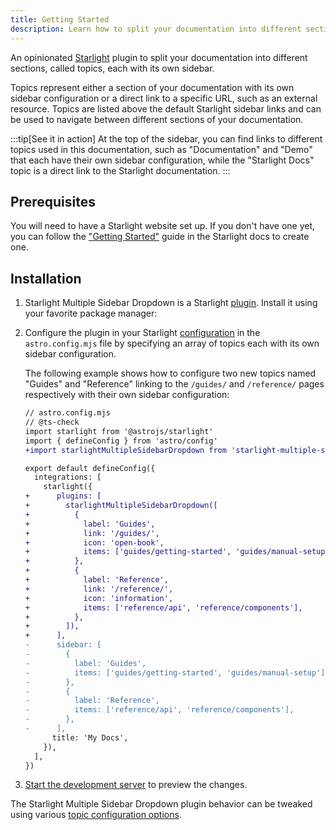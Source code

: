 ```yaml
---
title: Getting Started
description: Learn how to split your documentation into different sections, called topics, each with its own sidebar.
---
```


An opinionated [Starlight](https://starlight.astro.build) plugin to split your documentation into different sections, called topics, each with its own sidebar.

Topics represent either a section of your documentation with its own sidebar configuration or a direct link to a specific URL, such as an external resource.
Topics are listed above the default Starlight sidebar links and can be used to navigate between different sections of your documentation.

:::tip[See it in action]
At the top of the sidebar, you can find links to different topics used in this documentation, such as "Documentation" and "Demo" that each have their own sidebar configuration, while the "Starlight Docs" topic is a direct link to the Starlight documentation.
:::

## Prerequisites

You will need to have a Starlight website set up.
If you don't have one yet, you can follow the ["Getting Started"](https://starlight.astro.build/getting-started) guide in the Starlight docs to create one.

## Installation


<Steps>

1. Starlight Multiple Sidebar Dropdown is a Starlight [plugin](https://starlight.astro.build/reference/plugins/). Install it using your favorite package manager:

   <PackageManagers pkg="starlight-multiple-sidebar-dropdown" />

2. Configure the plugin in your Starlight [configuration](https://starlight.astro.build/reference/configuration/#plugins) in the `astro.config.mjs` file by specifying an array of topics each with its own sidebar configuration.

   The following example shows how to configure two new topics named "Guides" and "Reference" linking to the `/guides/` and `/reference/` pages respectively with their own sidebar configuration:

   ```diff lang="js"
   // astro.config.mjs
   // @ts-check
   import starlight from '@astrojs/starlight'
   import { defineConfig } from 'astro/config'
   +import starlightMultipleSidebarDropdown from 'starlight-multiple-sidebar-dropdown'

   export default defineConfig({
     integrations: [
       starlight({
   +      plugins: [
   +        starlightMultipleSidebarDropdown([
   +          {
   +            label: 'Guides',
   +            link: '/guides/',
   +            icon: 'open-book',
   +            items: ['guides/getting-started', 'guides/manual-setup'],
   +          },
   +          {
   +            label: 'Reference',
   +            link: '/reference/',
   +            icon: 'information',
   +            items: ['reference/api', 'reference/components'],
   +          },
   +        ]),
   +      ],
   -      sidebar: [
   -        {
   -          label: 'Guides',
   -          items: ['guides/getting-started', 'guides/manual-setup'],
   -        },
   -        {
   -          label: 'Reference',
   -          items: ['reference/api', 'reference/components'],
   -        },
   -      ],
         title: 'My Docs',
       }),
     ],
   })
   ```

3. [Start the development server](https://starlight.astro.build/getting-started/#start-the-development-server) to preview the changes.

</Steps>

The Starlight Multiple Sidebar Dropdown plugin behavior can be tweaked using various [topic configuration options](/docs/configuration/#topic-configuration).
